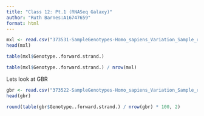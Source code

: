 ```yaml
---
title: "Class 12: Pt.1 (RNASeq Galaxy)"
author: "Ruth Barnes:A16747659"
format: html
---
```


```r
mxl <- read.csv("373531-SampleGenotypes-Homo_sapiens_Variation_Sample_rs8067378.csv")
head(mxl)
```

```r
table(mxl$Genotype..forward.strand.)
```


```r
table(mxl$Genotype..forward.strand.) / nrow(mxl)
```

Lets look at GBR

```r
gbr <- read.csv("373522-SampleGenotypes-Homo_sapiens_Variation_Sample_rs8067378.csv")
head(gbr)
```


```r
round(table(gbr$Genotype..forward.strand.) / nrow(gbr) * 100, 2)
```




